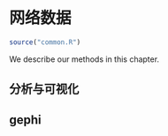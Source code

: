 # 网络数据 {#network}

```r
source("common.R")
```

We describe our methods in this chapter.

## 分析与可视化


## gephi

